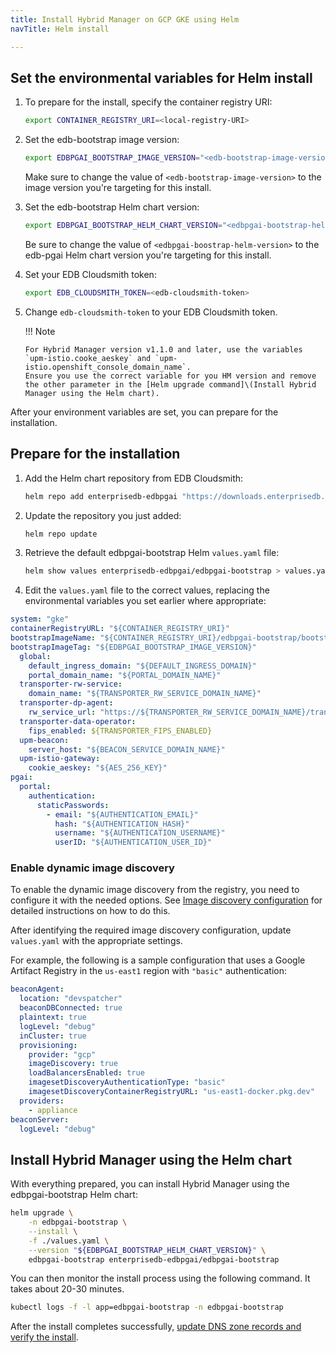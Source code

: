 ```yaml
---
title: Install Hybrid Manager on GCP GKE using Helm
navTitle: Helm install

---
```


## Set the environmental variables for Helm install

1.  To prepare for the install, specify the container registry URI:

    ```bash
    export CONTAINER_REGISTRY_URI=<local-registry-URI>
    ```

2.  Set the edb-bootstrap image version:

    ```bash
    export EDBPGAI_BOOTSTRAP_IMAGE_VERSION="<edb-bootstrap-image-version"
    ```

    Make sure to change the value of `<edb-bootstrap-image-version>` to the image version you're targeting for this install.

3.  Set the edb-bootstrap Helm chart version:

    ```bash
    export EDBPGAI_BOOTSTRAP_HELM_CHART_VERSION="<edbpgai-bootstrap-helm-version>"
    ```

    Be sure to change the value of `<edbpgai-boostrap-helm-version>` to the edb-pgai Helm chart version you're targeting for this install.

4.  Set your EDB Cloudsmith token:

    ```bash
    export EDB_CLOUDSMITH_TOKEN=<edb-cloudsmith-token>
    ```

5.  Change `edb-cloudsmith-token` to your EDB Cloudsmith token.

    !!! Note

        For Hybrid Manager version v1.1.0 and later, use the variables `upm-istio.cooke_aeskey` and `upm-istio.openshift_console_domain_name`.
        Ensure you use the correct variable for you HM version and remove the other parameter in the [Helm upgrade command]\(Install Hybrid Manager using the Helm chart).

After your environment variables are set, you can prepare for the installation.

## Prepare for the installation

1.  Add the Helm chart repository from EDB Cloudsmith:

    ```bash
    helm repo add enterprisedb-edbpgai "https://downloads.enterprisedb.com/${EDB_CLOUDSMITH_TOKEN}/pgai-platform/helm/charts/"
    ```

2.  Update the repository you just added:

    ```bash
    helm repo update
    ```

3.  Retrieve the default edbpgai-bootstrap Helm `values.yaml` file:

    ```bash
    helm show values enterprisedb-edbpgai/edbpgai-bootstrap > values.yaml
    ```

4.  Edit the `values.yaml` file to the correct values, replacing the environmental variables you set earlier where appropriate:

```yaml
system: "gke"
containerRegistryURL: "${CONTAINER_REGISTRY_URI}"
bootstrapImageName: "${CONTAINER_REGISTRY_URI}/edbpgai-bootstrap/bootstrap-gke"
bootstrapImageTag: "${EDBPGAI_BOOTSTRAP_IMAGE_VERSION}"
  global:
    default_ingress_domain: "${DEFAULT_INGRESS_DOMAIN}"
    portal_domain_name: "${PORTAL_DOMAIN_NAME}"
  transporter-rw-service:
    domain_name: "${TRANSPORTER_RW_SERVICE_DOMAIN_NAME}"
  transporter-dp-agent:
    rw_service_url: "https://${TRANSPORTER_RW_SERVICE_DOMAIN_NAME}/transporter"
  transporter-data-operator:
    fips_enabled: ${TRANSPORTER_FIPS_ENABLED}
  upm-beacon:
    server_host: "${BEACON_SERVICE_DOMAIN_NAME}"
  upm-istio-gateway: 
    cookie_aeskey: "${AES_256_KEY}"
pgai:
  portal:
    authentication:
      staticPasswords:
        - email: "${AUTHENTICATION_EMAIL}"
          hash: "${AUTHENTICATION_HASH}"
          username: "${AUTHENTICATION_USERNAME}"
          userID: "${AUTHENTICATION_USER_ID}"
```

### Enable dynamic image discovery

To enable the dynamic image discovery from the registry, you need to configure it with the needed options.
See [Image discovery configuration](https://cloud.google.com/artifact-registry/docs) for detailed instructions on how to do this.

After identifying the required image discovery configuration, update `values.yaml` with the appropriate settings.

For example, the following is a sample configuration that uses a Google Artifact Registry in the `us-east1` region with `"basic"` authentication:

```yaml
beaconAgent:
  location: "devspatcher"
  beaconDBConnected: true
  plaintext: true
  logLevel: "debug"
  inCluster: true
  provisioning:
    provider: "gcp"
    imageDiscovery: true
    loadBalancersEnabled: true
    imagesetDiscoveryAuthenticationType: "basic"
    imagesetDiscoveryContainerRegistryURL: "us-east1-docker.pkg.dev"
  providers:
    - appliance
beaconServer:
  logLevel: "debug"
```

## Install Hybrid Manager using the Helm chart

With everything prepared, you can install Hybrid Manager using the edbpgai-bootstrap Helm chart:

```bash
helm upgrade \
    -n edbpgai-bootstrap \
    --install \
    -f ./values.yaml \
    --version "${EDBPGAI_BOOTSTRAP_HELM_CHART_VERSION}" \
    edbpgai-bootstrap enterprisedb-edbpgai/edbpgai-bootstrap
```

You can then monitor the install process using the following command. It takes about 20-30 minutes.

```bash
kubectl logs -f -l app=edbpgai-bootstrap -n edbpgai-bootstrap
```

After the install completes successfully, [update DNS zone records and verify the install](dns_and_verify.mdx).
